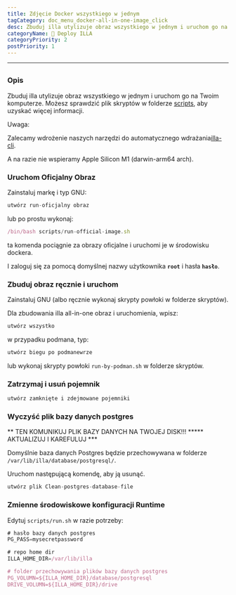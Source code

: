 ```yaml
---
title: Zdjęcie Docker wszystkiego w jednym
tagCategory: doc_menu_docker-all-in-one-image_click
desc: Zbuduj illa utylizuje obraz wszystkiego w jednym i uruchom go na Twoim komputerze.
categoryName: 👷 Deploy ILLA
categoryPriority: 2
postPriority: 1
---
```


* * *

## <Heading hidden>Docker all-in-one Image</Heading>

### Opis

Zbuduj illa utylizuje obraz wszystkiego w jednym i uruchom go na Twoim komputerze. Możesz sprawdzić plik skryptów w folderze [scripts](https://github.com/illacloud/deploy-illa-manually/blob/main/docker/scripts), aby uzyskać więcej informacji.

Uwaga:

Zalecamy wdrożenie naszych narzędzi do automatycznego wdrażania[illa-cli](https://github.com/illacloud/illa).

A na razie nie wspieramy Apple Silicon M1 (darwin-arm64 arch).

### Uruchom Oficjalny Obraz

Zainstaluj markę i typ GNU:

```jsx
utwórz run-oficjalny obraz
```

lub po prostu wykonaj:

```jsx
/bin/bash scripts/run-official-image.sh
```

ta komenda pociągnie za obrazy oficjalne i uruchomi je w środowisku dockera.

I zaloguj się za pomocą domyślnej nazwy użytkownika **`root`** i hasła **`hasło`**.

### Zbuduj obraz ręcznie i uruchom

Zainstaluj GNU (albo ręcznie wykonaj skrypty powłoki w folderze skryptów).

Dla zbudowania illa all-in-one obraz i uruchomienia, wpisz:

```jsx
utwórz wszystko
```

w przypadku podmana, typ:

```jsx
utwórz biegu po podmanewrze
```

lub wykonaj skrypty powłoki `run-by-podman.sh` w folderze skryptów.

### Zatrzymaj i usuń pojemnik

```jsx
utwórz zamknięte i zdejmowane pojemniki
```

### Wyczyść plik bazy danych postgres

** TEN KOMUNIKUJ PLIK BAZY DANYCH NA TWOJEJ DISK!!! \*\*\*** AKTUALIZUJ I KAREFULUJ \*\*\*

Domyślnie baza danych Postgres będzie przechowywana w folderze `/var/lib/illa/database/postgresql/`.

Uruchom następującą komendę, aby ją usunąć.

```jsx
utwórz plik Clean-postgres-database-file
```

### Zmienne środowiskowe konfiguracji Runtime

Edytuj `scripts/run.sh` w razie potrzeby:

```jsx
# hasło bazy danych postgres
PG_PASS=mysecretpassword

# repo home dir
ILLA_HOME_DIR=/var/lib/illa

# folder przechowywania plików bazy danych postgres
PG_VOLUMN=${ILLA_HOME_DIR}/database/postgresql
DRIVE_VOLUMN=${ILLA_HOME_DIR}/drive
```
